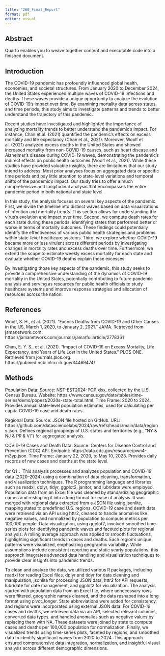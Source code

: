 ```yaml
---
title: "260_Final_Report"
format: pdf
editor: visual
---
```


## Abstract

Quarto enables you to weave together content and executable code into a finished document.

## Introduction

The COVID-19 pandemic has profoundly influenced global health, economies, and societal structures. From January 2020 to December 2024, the United States experienced multiple waves of COVID-19 infections and deaths. These waves provide a unique opportunity to analyze the evolution of COVID-19's impact over time. By examining mortality data across states and time periods, this study aims to investigate patterns and trends to better understand the trajectory of this pandemic.

Recent studies have investigated and highlighted the importance of analyzing mortality trends to better understand the pandemic’s impact. For instance, Chan et al. (2021) quantified the pandemic’s effects on excess mortality and life expectancy (Chan et al., 2021). Moreover, Woolf et al. (2021) analyzed excess deaths in the United States and showed increased mortality from non-COVID-19 causes, such as heart disease and Alzheimer's disease during COVID-19 waves, demonstrating the pandemic's indirect effects on public health outcomes (Woolf et al., 2021). While these studies have provided valuable insights, there are limitations that our study intend to address. Most prior analyses focus on aggregated data or specific time periods and pay little attention to state-level variations and temporal shifts of the pandemic’s impact. Our study tries to offer a much comprehensive and longitudinal analysis that encompasses the entire pandemic period in both national and state level.

In this study, the analysis focuses on several key aspects of the pandemic. First, we divide the timeline into distinct waves based on data visualizations of infection and mortality trends. This section allows for understanding the virus’s evolution and impact over time. Second, we compute death rates for each state during these periods, identifying states that performed better or worse in terms of mortality outcomes. These findings could potentially identify the effectiveness of various public health strategies and problems within state-level healthcare systems. Third, we explore whether COVID-19 became more or less virulent across different periods by investigating changes in mortality rates and excess deaths over time. Furthermore, we extend the scope to estimate weekly excess mortality for each state and evaluate whether COVID-19 deaths explain these excesses.

By investigating those key aspects of the pandemic, this study seeks to provide a comprehensive understanding of the dynamics of COVID-19 mortality in the United States, potentially contributing to future pandemic analysis and serving as resources for public health officials to study healthcare systems and improve response strategies and allocation of resources across the nation.

## References

Woolf, S. H., et al. (2021). "Excess Deaths from COVID-19 and Other Causes in the US, March 1, 2020, to January 2, 2021." JAMA. Retrieved from jamanetwork.com. https://jamanetwork.com/journals/jama/fullarticle/2778361

Chan, E. Y. S., et al. (2021). "Impact of COVID-19 on Excess Mortality, Life Expectancy, and Years of Life Lost in the United States." PLOS ONE. Retrieved from journals.plos.org. https://pubmed.ncbi.nlm.nih.gov/34469474/




## Methods

Population Data: Source: NST-EST2024-POP.xlsx, collected by the U.S. Census Bureau. Website: https://www.census.gov/data/tables/time-series/demo/popest/2020s-state-total.html. Time Frame: 2020 to 2024. Provides annual state-level population estimates, used for calculating per capita COVID-19 case and death rates.

Regional Data: Source: JSON file hosted on GitHub. URL: https://github.com/datasciencelabs/2024/raw/refs/heads/main/data/regions.json. Defines regional groupings of U.S. states and territories (e.g., "NY & NJ & PR & VI") for aggregated analysis.

COVID-19 Cases and Death Data: Source: Centers for Disease Control and Prevention (CDC) API. Endpoint: https://data.cdc.gov/resource/pwn4-m3yp.json. Time Frame: January 22, 2020, to May 10, 2023. Provides daily records of new cases and deaths at the state level.


for Q1：
This analysis processes and analyzes population and COVID-19 data (2020–2024) using a combination of data cleaning, transformation, and visualization techniques. The R programming language and libraries such as readxl, dplyr, tidyr, ggplot2, janitor, and lubridate were employed. Population data from an Excel file was cleaned by standardizing geographic names and reshaping it into a long format for ease of analysis. It was merged with regional data extracted from a JSON file using jsonlite, mapping states to predefined U.S. regions. COVID-19 case and death data were retrieved via an API using httr2, cleaned to handle anomalies like negative values, and normalized by population to compute metrics per 100,000 people. Data visualization, using ggplot2, involved smoothed time-series plots for identifying pandemic waves and faceted plots for regional analysis. A rolling average approach was applied to smooth fluctuations, highlighting significant trends in cases and deaths. Each region's unique patterns were visualized, emphasizing geographic variability. While assumptions include consistent reporting and static yearly populations, this approach integrates advanced data handling and visualization techniques to provide clear insights into pandemic trends.


To clean and analyze the data, we utilized various R packages, including readxl for reading Excel files, dplyr and tidyr for data cleaning and manipulation, jsonlite for processing JSON data, httr2 for API requests, lubridate for date management, and ggplot2 for visualization. The analysis started with population data from an Excel file, where unnecessary rows were filtered, geographic names cleaned, and the data reshaped into a long format using pivot_longer. State abbreviations were added for consistency, and regions were incorporated using external JSON data. For COVID-19 cases and deaths, we retrieved data via an API, selected relevant columns, converted data types, and handled anomalies such as negative values by replacing them with NA. These datasets were joined by state to compute cases and deaths per 100,000 population for normalization. Finally, we visualized trends using time-series plots, faceted by regions, and smoothed data to identify significant waves from 2020 to 2024. This approach ensured comprehensive data integration, normalization, and insightful visual analysis across different demographic dimensions.



